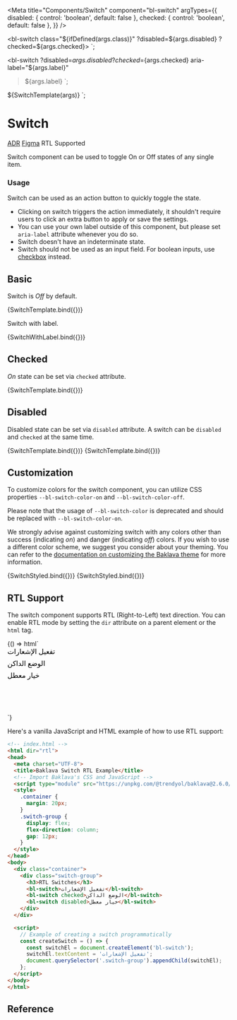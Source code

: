 
<Meta
  title="Components/Switch"
  component="bl-switch"
  argTypes={{
    disabled: {
      control: 'boolean',
      default: false
    },
    checked: {
      control: 'boolean',
      default: false
    },
  }}
/>

<bl-switch
  class="${ifDefined(args.class)}"
  ?disabled=${args.disabled}
  ?checked=${args.checked}>
</bl-switch>
`;

  <bl-switch
    ?disabled=${args.disabled}
    ?checked=${args.checked}
    aria-label="${args.label}"
  >${args.label}</bl-switch>
`;

<style>
  .${args.class} {
    ${Object.entries(args.styles)
      .map(([key, value]) => `${key}: ${value};`)
      .join('\n    ')}
  }
</style>
${SwitchTemplate(args)}
`;

# Switch

<bl-badge icon="document">[ADR](https://github.com/Trendyol/baklava/issues/266)</bl-badge>
<bl-badge icon="puzzle">[Figma](https://www.figma.com/file/RrcLH0mWpIUy4vwuTlDeKN/Baklava-Design-Guide?node-id=118%3A4070)</bl-badge>
<bl-badge icon="check_fill">RTL Supported</bl-badge>

Switch component can be used to toggle On or Off states of any single item.

### Usage

Switch can be used as an action button to quickly toggle the state.

* Clicking on switch triggers the action immediately, it shouldn't require users to click an extra button to apply or save the settings.
* You can use your own label outside of this component, but please set `aria-label` attribute whenever you do so.
* Switch doesn't have an indeterminate state.
* Switch should not be used as an input field. For boolean inputs, use [checkbox](/?path=/docs/components-checkbox--basic-usage) instead.

## Basic

Switch is _Off_ by default.

<Canvas>
  <Story name="Basic Usage">
    {SwitchTemplate.bind({})}
  </Story>
</Canvas>

Switch with label.

<Canvas>
  <Story name="Switch with label" args={{ label: "Label for Switch" }}>
    {SwitchWithLabel.bind({})}
  </Story>
</Canvas>

## Checked

_On_ state can be set via `checked` attribute.

<Canvas>
  <Story name="Checked" args={{ checked: true }}>
    {SwitchTemplate.bind({})}
  </Story>
</Canvas>

## Disabled

Disabled state can be set via `disabled` attribute. A switch can be `disabled` and `checked` at the same time.

<Canvas>
  <Story name="Disabled" args={{ disabled: true }}>
    {SwitchTemplate.bind({})}
  </Story>
  <Story name="Disabled and Checked" args={{ disabled: true, checked: true }}>
    {SwitchTemplate.bind({})}
  </Story>
</Canvas>

## Customization

To customize colors for the switch component, you can utilize CSS properties `--bl-switch-color-on` and `--bl-switch-color-off`.

Please note that the usage of `--bl-switch-color` is deprecated and should be replaced with `--bl-switch-color-on`.

We strongly advise against customizing switch with any colors other than success (indicating _on_) and danger (indicating _off_) colors. If you wish to use a different color scheme, we suggest you consider about your theming. You can refer to the [documentation on customizing the Baklava theme](/docs/documentation-customizing-baklava-theme--page#customizing-baklava-theme) for more information.

<Canvas>
  <Story
    name="Customizing Colors"
    args={{
      class: 'colored-switch-1',
      styles: {
        '--bl-switch-color-on': 'var(--bl-color-success)',
        '--bl-switch-color-off': 'var(--bl-color-danger)',
      },
    }}
  >
    {SwitchStyled.bind({})}
  </Story>
  <Story
    name="Customizing Colors Checked"
    args={{
      class: 'colored-switch-2',
      styles: {
        '--bl-switch-color-on': 'var(--bl-color-success)',
        '--bl-switch-color-off': 'var(--bl-color-danger)',
      },
      checked: true,
    }}
  >
    {SwitchStyled.bind({})}
  </Story>
</Canvas>

## RTL Support

The switch component supports RTL (Right-to-Left) text direction. You can enable RTL mode by setting the `dir` attribute on a parent element or the `html` tag.

<Canvas>
  <Story name="RTL Support">
    {() => html`
      <div>
        <iframe
          srcdoc="
            <html dir='rtl'>
              <head>
                <script type='module' src='https://cdn.jsdelivr.net/npm/@trendyol/baklava@latest/dist/baklava.js'></script>
                <link rel='stylesheet' href='https://cdn.jsdelivr.net/npm/@trendyol/baklava@latest/dist/themes/default.css'>
                <style>
                  body { margin: 0; display: flex; flex-direction: column; align-items: flex-end; }
                  bl-switch { display: block; margin-bottom: 8px; }
                </style>
              </head>
              <body>
                <bl-switch>تفعيل الإشعارات</bl-switch>
                <bl-switch checked>الوضع الداكن</bl-switch>
                <bl-switch disabled>خيار معطل</bl-switch>
              </body>
            </html>
          "
          style="border: none;"
        ></iframe>
      </div>
    `}
  </Story>
</Canvas>

Here's a vanilla JavaScript and HTML example of how to use RTL support:

```html
<!-- index.html -->
<html dir="rtl">
<head>
  <meta charset="UTF-8">
  <title>Baklava Switch RTL Example</title>
  <!-- Import Baklava's CSS and JavaScript -->
  <script type="module" src="https://unpkg.com/@trendyol/baklava@2.6.0/dist/baklava.js"></script>
  <style>
    .container {
      margin: 20px;
    }
    .switch-group {
      display: flex;
      flex-direction: column;
      gap: 12px;
    }
  </style>
</head>
<body>
  <div class="container">
    <div class="switch-group">
      <h3>RTL Switches</h3>
      <bl-switch>تفعيل الإشعارات</bl-switch>
      <bl-switch checked>الوضع الداكن</bl-switch>
      <bl-switch disabled>خيار معطل</bl-switch>
    </div>
  </div>

  <script>
    // Example of creating a switch programmatically
    const createSwitch = () => {
      const switchEl = document.createElement('bl-switch');
      switchEl.textContent = 'تفعيل الإشعارات';
      document.querySelector('.switch-group').appendChild(switchEl);
    };
  </script>
</body>
</html>
```

## Reference

<ArgsTable of="bl-switch" />

